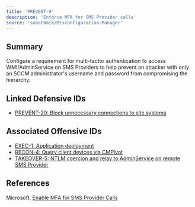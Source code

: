 ```yaml
---
title: 'PREVENT-9'
description: 'Enforce MFA for SMS Provider calls'
source: 'subat0mik/Misconfiguration-Manager'
---
```


## Summary
Configure a requirement for multi-factor authentication to access WMI/AdminService on SMS Providers to help prevent an attacker with only an SCCM administrator's username and password from compromising the hierarchy.

## Linked Defensive IDs
- [PREVENT-20: Block unnecessary connections to site systems](../../../defense-techniques/PREVENT/PREVENT-20/prevent-20_description)

## Associated Offensive IDs
- [EXEC-1: Application deployment](../../../attack-techniques/EXEC/EXEC-1/exec-1_description)
- [RECON-4: Query client devices via CMPivot](../../../attack-techniques/RECON/RECON-4/recon-4_description)
- [TAKEOVER-5: NTLM coercion and relay to AdminService on remote SMS Provider](../../../attack-techniques/TAKEOVER/TAKEOVER-5/takeover-5_description)

## References
Microsoft, [Enable MFA for SMS Provider Calls](https://learn.microsoft.com/en-us/troubleshoot/mem/configmgr/setup-migrate-backup-recovery/enable-mfa-for-sms-provider-calls)